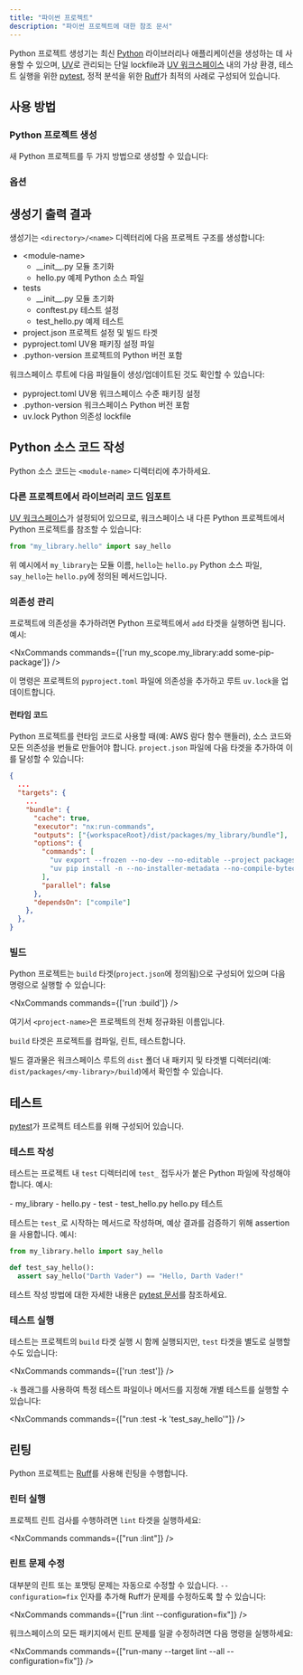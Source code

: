```yaml
---
title: "파이썬 프로젝트"
description: "파이썬 프로젝트에 대한 참조 문서"
---
```





Python 프로젝트 생성기는 최신 [Python](https://www.python.org/) 라이브러리나 애플리케이션을 생성하는 데 사용할 수 있으며, [UV](https://docs.astral.sh/uv/)로 관리되는 단일 lockfile과 [UV 워크스페이스](https://docs.astral.sh/uv/concepts/projects/workspaces/) 내의 가상 환경, 테스트 실행을 위한 [pytest](https://docs.pytest.org/en/stable/), 정적 분석을 위한 [Ruff](https://docs.astral.sh/ruff/)가 최적의 사례로 구성되어 있습니다.

## 사용 방법

### Python 프로젝트 생성

새 Python 프로젝트를 두 가지 방법으로 생성할 수 있습니다:

<RunGenerator generator="py#project" />

### 옵션

<GeneratorParameters generator="py#project" />

## 생성기 출력 결과

생성기는 `<directory>/<name>` 디렉터리에 다음 프로젝트 구조를 생성합니다:

<FileTree>

  - \<module-name>
    - \_\_init\_\_.py 모듈 초기화
    - hello.py 예제 Python 소스 파일
  - tests
    - \_\_init\_\_.py 모듈 초기화
    - conftest.py 테스트 설정
    - test_hello.py 예제 테스트
  - project.json 프로젝트 설정 및 빌드 타겟
  - pyproject.toml UV용 패키징 설정 파일
  - .python-version 프로젝트의 Python 버전 포함

</FileTree>

워크스페이스 루트에 다음 파일들이 생성/업데이트된 것도 확인할 수 있습니다:

<FileTree>

  - pyproject.toml UV용 워크스페이스 수준 패키징 설정
  - .python-version 워크스페이스 Python 버전 포함
  - uv.lock Python 의존성 lockfile

</FileTree>

## Python 소스 코드 작성

Python 소스 코드는 `<module-name>` 디렉터리에 추가하세요.

### 다른 프로젝트에서 라이브러리 코드 임포트

[UV 워크스페이스](https://docs.astral.sh/uv/concepts/projects/workspaces/)가 설정되어 있으므로, 워크스페이스 내 다른 Python 프로젝트에서 Python 프로젝트를 참조할 수 있습니다:

```python title="packages/my_other_project/my_other_project/main.py"
from "my_library.hello" import say_hello
```

위 예시에서 `my_library`는 모듈 이름, `hello`는 `hello.py` Python 소스 파일, `say_hello`는 `hello.py`에 정의된 메서드입니다.

### 의존성 관리

프로젝트에 의존성을 추가하려면 Python 프로젝트에서 `add` 타겟을 실행하면 됩니다. 예시:

<NxCommands commands={['run my_scope.my_library:add some-pip-package']} />

이 명령은 프로젝트의 `pyproject.toml` 파일에 의존성을 추가하고 루트 `uv.lock`을 업데이트합니다.

#### 런타임 코드

Python 프로젝트를 런타임 코드로 사용할 때(예: AWS 람다 함수 핸들러), 소스 코드와 모든 의존성을 번들로 만들어야 합니다. `project.json` 파일에 다음 타겟을 추가하여 이를 달성할 수 있습니다:

```json title="project.json"
{
  ...
  "targets": {
    ...
    "bundle": {
      "cache": true,
      "executor": "nx:run-commands",
      "outputs": ["{workspaceRoot}/dist/packages/my_library/bundle"],
      "options": {
        "commands": [
          "uv export --frozen --no-dev --no-editable --project packages/my_library -o dist/packages/my_library/bundle/requirements.txt",
          "uv pip install -n --no-installer-metadata --no-compile-bytecode --python-platform x86_64-manylinux2014 --python `uv python pin` --target dist/packages/my_library/bundle -r dist/packages/my_library/bundle/requirements.txt"
        ],
        "parallel": false
      },
      "dependsOn": ["compile"]
    },
  },
}
```

### 빌드

Python 프로젝트는 `build` 타겟(`project.json`에 정의됨)으로 구성되어 있으며 다음 명령으로 실행할 수 있습니다:

<NxCommands commands={['run <project-name>:build']} />

여기서 `<project-name>`은 프로젝트의 전체 정규화된 이름입니다.

`build` 타겟은 프로젝트를 컴파일, 린트, 테스트합니다.

빌드 결과물은 워크스페이스 루트의 `dist` 폴더 내 패키지 및 타겟별 디렉터리(예: `dist/packages/<my-library>/build`)에서 확인할 수 있습니다.

## 테스트

[pytest](https://docs.pytest.org/en/stable/)가 프로젝트 테스트를 위해 구성되어 있습니다.

### 테스트 작성

테스트는 프로젝트 내 `test` 디렉터리에 `test_` 접두사가 붙은 Python 파일에 작성해야 합니다. 예시:

<FileTree>
  - my_library
    - hello.py
  - test
    - test_hello.py hello.py 테스트
</FileTree>

테스트는 `test_`로 시작하는 메서드로 작성하며, 예상 결과를 검증하기 위해 assertion을 사용합니다. 예시:

```python title="test/test_hello.py"
from my_library.hello import say_hello

def test_say_hello():
  assert say_hello("Darth Vader") == "Hello, Darth Vader!"
```

테스트 작성 방법에 대한 자세한 내용은 [pytest 문서](https://docs.pytest.org/en/stable/how-to/assert.html#)를 참조하세요.

### 테스트 실행

테스트는 프로젝트의 `build` 타겟 실행 시 함께 실행되지만, `test` 타겟을 별도로 실행할 수도 있습니다:

<NxCommands commands={['run <project-name>:test']} />

`-k` 플래그를 사용하여 특정 테스트 파일이나 메서드를 지정해 개별 테스트를 실행할 수 있습니다:

<NxCommands commands={["run <project-name>:test -k 'test_say_hello'"]} />

## 린팅

Python 프로젝트는 [Ruff](https://docs.astral.sh/ruff/)를 사용해 린팅을 수행합니다.

### 린터 실행

프로젝트 린트 검사를 수행하려면 `lint` 타겟을 실행하세요:

<NxCommands commands={["run <project-name>:lint"]} />

### 린트 문제 수정

대부분의 린트 또는 포맷팅 문제는 자동으로 수정할 수 있습니다. `--configuration=fix` 인자를 추가해 Ruff가 문제를 수정하도록 할 수 있습니다:

<NxCommands commands={["run <project-name>:lint --configuration=fix"]} />

워크스페이스의 모든 패키지에서 린트 문제를 일괄 수정하려면 다음 명령을 실행하세요:

<NxCommands commands={["run-many --target lint --all --configuration=fix"]} />